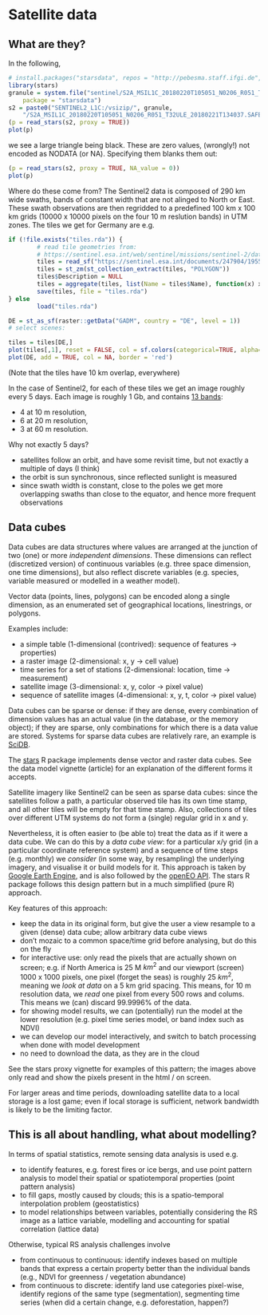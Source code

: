 # Satellite data

## What are they?

In the following,
```r
# install.packages("starsdata", repos = "http://pebesma.staff.ifgi.de", type = "source") 
library(stars)
granule = system.file("sentinel/S2A_MSIL1C_20180220T105051_N0206_R051_T32ULE_20180221T134037.zip", 
	package = "starsdata")
s2 = paste0("SENTINEL2_L1C:/vsizip/", granule, 
	"/S2A_MSIL1C_20180220T105051_N0206_R051_T32ULE_20180221T134037.SAFE/MTD_MSIL1C.xml:10m:EPSG_32632")
(p = read_stars(s2, proxy = TRUE))
plot(p)
```
we see a large triangle being black.  These are zero values, (wrongly!) not encoded as NODATA (or NA). Specifying them blanks them out:
```r
(p = read_stars(s2, proxy = TRUE, NA_value = 0))
plot(p)
```

Where do these come from? The Sentinel2 data is composed of 290 km wide swaths, bands of constant width that are not alinged to North or East. These swath observations are then regridded to a predefined 100 km x 100 km grids (10000 x 10000 pixels on the four 10 m reslution bands) in UTM zones. The tiles we get for Germany are e.g.

```r
if (!file.exists("tiles.rda")) {
        # read tile geometries from:
        # https://sentinel.esa.int/web/sentinel/missions/sentinel-2/data-products
        tiles = read_sf("https://sentinel.esa.int/documents/247904/1955685/S2A_OPER_GIP_TILPAR_MPC__20151209T095117_V20150622T000000_21000101T000000_B00.kml")
        tiles = st_zm(st_collection_extract(tiles, "POLYGON"))
        tiles$Description = NULL
        tiles = aggregate(tiles, list(Name = tiles$Name), function(x) x[1])
        save(tiles, file = "tiles.rda")
} else
        load("tiles.rda")

DE = st_as_sf(raster::getData("GADM", country = "DE", level = 1))
# select scenes:

tiles = tiles[DE,]
plot(tiles[,1], reset = FALSE, col = sf.colors(categorical=TRUE, alpha=.5))
plot(DE, add = TRUE, col = NA, border = 'red')
```
(Note that the tiles have 10 km overlap, everywhere)

In the case of Sentinel2, for each of these tiles we get an image
roughly every 5 days. Each image is roughly 1 Gb, and contains [13 bands](https://en.wikipedia.org/wiki/Sentinel-2):
 
* 4 at 10 m resolution, 
* 6 at 20 m resolution, 
* 3 at 60 m resolution.

Why not exactly 5 days?

* satellites follow an orbit, and have some revisit time, but not exactly a multiple of days (I think)
* the orbit is sun synchronous, since reflected sunlight is measured
* since swath width is constant, close to the poles we get more overlapping swaths than close to the equator, and hence more frequent observations

## Data cubes

Data cubes are data structures where values are arranged at the junction of
two (one) or more _independent dimensions_. These dimensions can reflect
(discretized version) of continuous variables (e.g. three space dimension, one
time dimensions), but also reflect discrete variables (e.g. species, 
variable measured or modelled in a weather model).

Vector data (points, lines, polygons) can be encoded along a single dimension, as an enumerated set of geographical locations, linestrings, or polygons.

Examples include:

* a simple table (1-dimensional (contrived): sequence of features -> properties)
* a raster image (2-dimensional: x, y -> cell value)
* time series for a set of stations (2-dimensional: location, time -> measurement)
* satellite image (3-dimensional: x, y, color -> pixel value)
* sequence of satellite images (4-dimensional: x, y, t, color -> pixel value)

Data cubes can be sparse or dense: if they are dense, every combination of dimension values has an actual value (in the database, or the memory object); if they are sparse, only combinations for which there is a data value are stored. Systems for sparse data cubes are relatively rare, an example is [SciDB](https://www.paradigm4.com/try_scidb/).

The [stars](https://github.com/r-spatial/stars) R package implements dense vector and raster data cubes. See the data model vignette (article) for an explanation of the different forms it accepts.

Satellite imagery like Sentinel2 can be seen as sparse data cubes: since the satellites follow a path, a particular observed tile has its own time stamp, and all other tiles will be empty for that time stamp. Also, collections of tiles over different UTM systems do not form a (single) regular grid in x and y.

Nevertheless, it is often easier to (be able to) treat the data as if it were a data cube. We can do this by a _data cube view_: for a particular x/y grid (in a particular coordinate reference system) and a sequence of time steps (e.g. monthly) we _consider_ (in some way, by resampling) the underlying imagery, and visualise it or build models for it. This approach is taken by [Google Earth Engine](https://earthengine.google.com/), and is also followed by the [openEO API](http://openeo.org/). The stars R package follows this design pattern but in a much simplified (pure R) approach.

Key features of this approach:

* keep the data in its original form, but give the user a view resample to a given (dense) data cube; allow arbitrary data cube views 
* don't mozaic to a common space/time grid before analysing, but do this on the fly
* for interactive use: only read the pixels that are actually shown on screen; e.g. if North America is 25 M $km^2$ and our viewport (screen) 1000 x 1000 pixels, one pixel (forget the seas) is roughly 25 $km^2$, meaning we _look at data_ on a 5 km grid spacing. This means, for 10 m resolution data, we _read_ one pixel from every 500 rows and colums. This means we (can) discard 99.9996\% of the data.
* for showing model results, we can (potentially) run the model at the lower resolution (e.g. pixel time series model, or band index such as NDVI)
* we can develop our model interactively, and switch to batch processing when done with model development
* no need to download the data, as they are in the cloud

See the stars proxy vignette for examples of this pattern; the images above only read and show the pixels present in the html / on screen.

For larger areas and time periods, downloading satellite data to a local storage is a lost game; even if local storage is sufficient, network bandwidth is likely to be the limiting factor.

## This is all about handling, what about modelling?

In terms of spatial statistics, remote sensing data analysis is used e.g.

* to identify features, e.g. forest fires or ice bergs, and use point pattern analysis to model their spatial or spatiotemporal properties (point pattern analysis)
* to fill gaps, mostly caused by clouds; this is a spatio-temporal interpolation problem (geostatistics)
* to model relationships between variables, potentially considering the RS image as a lattice variable, modelling and accounting for spatial correlation (lattice data)

Otherwise, typical RS analysis challenges involve

* from continuous to continuous: identify indexes based on multiple bands that express a certain property better than the individual bands (e.g., NDVI for greenness / vegetation abundance)
* from continuous to discrete: identify land use categories pixel-wise, identify regions of the same type (segmentation), segmenting time series (when did a certain change, e.g. deforestation, happen?)